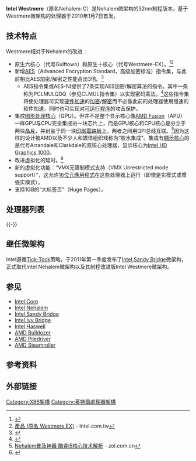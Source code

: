{{noteTA
|G1=IT
}}
{{Infobox CPU
| name = Westmere
| designfirm = [[Intel|Intel]]
| manuf1  = [[Intel|Intel]]
| size-from = 32nm
| numcores = 2 個至 10 個
| l1cache = 64KB（每核心）
| l2cache = 256KB（每核心）
| l3cache = 4MB～30MB（各核心共享）
| fastest = 4.4
| qpi-slowest  = 4.8
| qpi-slow-unit = GT/s
| qpi-fastest  = 6.4
| qpi-fast-unit = GT/s
| dmi-slowest  = 2.5
| dmi-slow-unit = GT/s
| dmi-fastest  = 5.0
| dmi-fast-unit = GT/s
| arch = [[MMX|MMX]]、[[SSE|SSE]]、[[SSE2|SSE2]]、[[SSE3|SSE3]]、<br />[[SSSE3|SSSE3]]、[[SSE4.1|SSE4.1]]、[[SSE4.2|SSE4.2]]、[[x86|x86]]、<br />[[x86-64|x86-64]]、[[EM64T|EM64T]]、[[EIST|EIST]]、<br />[[XD_bit|XD bit]]、[[AES指令集|AES]]
| sock1  = [[LGA_1366|LGA 1366]]/[[Socket_B|Socket B]]
| sock2  = [[LGA_1156|LGA 1156]]/[[Socket_H|Socket H]]
| sock3  = [[LGA_1567|LGA 1567]]/[[Socket_LS|Socket LS]]
| sock4  = [[µPGA_988|µPGA 988]]
| sock5  = 
| pack1  = [[LGA|LGA]]（桌面平台、伺服器平台）
| pack2  = [[PGA|PGA]]（流動平台）
| pack3  = 
| pack4  = 
| application = [[伺服器|伺服器]]、[[工作站|工作站]]、[[桌上型電腦|桌上型電腦]]、[[筆記型電腦|筆記型電腦]]、[[超級計算機|超級計算機]]

| core1  = 伺服器平台：<br />Westmere-EX
| core2  = 伺服器平台：<br />Gulftown、Westmere-EP
| core3  = 桌面平台/伺服器平台：<br />Clarkdale
| core4  = 流動平台：<br />Arrandale
| brand1  = [[Intel_Xeon|Intel Xeon]]
| brand2  = [[Intel_Core|Intel Core]]
| predecessor = [[英特爾Nehalem|Nehalem]]
| successor = [[Intel_Sandy_Bridge|Sandy Bridge]]
}}
'''Intel Westmere'''（原名Nehalem-C）是Nehalem微架构的32nm制程版本，基于Westmere微架构的处理器于2010年1月7日首发。

==技术特点==
Westmere相对于Nehalem的改进：
*原生六核心（代号Gulftown）和原生十核心（代号Westmere-EX）。<ref>{{Citation |title=Intel says no to 28nm, focuses on 22nm: Ivy Bridge/Haswell & Larrabee |url=http://brightsideofnews.com/news/2009/4/16/intel-says-no-to-28nm2c-focuses-on-22nm-ivy-bridgehaswell--larrabee.aspx |accessdate=2015-08-04 |archive-date=2011-07-08 |archive-url=https://web.archive.org/web/20110708093954/http://www.brightsideofnews.com/news/2009/4/16/intel-says-no-to-28nm2c-focuses-on-22nm-ivy-bridgehaswell--larrabee.aspx |dead-url=no }}</ref><ref>[http://ark.intel.com/zh-tw/products/codename/33175/westmere-ex 產品 (原名 Westmere EX)] {{Wayback|url=http://ark.intel.com/zh-tw/products/codename/33175/westmere-ex |date=20160304232411 }} - Intel.com.tw</ref>
*新增[[AES|AES]]（Advanced Encryption Standard，高级加密标准）指令集，与此前相比AES加密/解密之性能高出3倍。<ref name="bit-tech-070919">{{Citation |title=Westmere is Nehalem's successor |first=Tim |last=Smalley |date=2007-09-19 |publisher=bit-tech.net |url=http://www.bit-tech.net/news/2007/09/19/westmere_is_nehalem_successor/1 |accessdate=2015-08-04 |archive-date=2008-12-11 |archive-url=https://web.archive.org/web/20081211103430/http://www.bit-tech.net/news/2007/09/19/westmere_is_nehalem_successor/1 }}</ref>
**AES指令集或AES-NI提供了7条实现AES加密/解密算法的指令。其中一条称为PCLMULQDQ（参见CLMUL指令集）以实现密码乘法。<ref name="url_Intel_Carry-Less_Multiplication">{{Citation |title=Carry-Less Multiplication and Its Usage for Computing The GCM Mode – Intel Software Network |date=2008-04-11 |url=http://software.intel.com/en-us/articles/carry-less-multiplication-and-its-usage-for-computing-the-gcm-mode |accessdate=2009-03-01 |deadurl=yes |archiveurl=https://web.archive.org/web/20090227161328/http://software.intel.com/en-us/articles/carry-less-multiplication-and-its-usage-for-computing-the-gcm-mode/ |archivedate=2009-02-27 }}</ref>这些指令集将使处理器可实现[[硬件加速|硬件加速]]的[[加密|加密]]/[[解密|解密]]而不必像此前的处理器使用慢速的软件加速，同时也可实现对[[可执行文件|可运行程序]]的攻击保护。
*集成[[GPU|图形处理核心]]（GPU）。但并不是整个显示核心像[[AMD_Fusion|AMD Fusion]]（APU）一样GPU与CPU完全集成进一块芯片上，而是GPU核心和CPU核心是分立于两块[[晶片|晶片]]，并封装于同一块[[印刷電路板|印刷電路板]]上，两者之间用QPI总线互联。<ref>[http://cpu.zol.com.cn/146/1467851.html Nehalem普及神器 酷睿i5核心技术解析] {{Wayback|url=http://cpu.zol.com.cn/146/1467851.html |date=20210728090356 }} - zol.com.cn</ref>因为这样的设计被AMD以及不少人和媒体组织戏称为“胶水集成”。集成有[[顯示核心|顯示核心]]的是代号Arrandale和Clarkdale的双核心处理器，显示核心为[[Intel_HD_Graphics|Intel HD Graphics 1000]]。
*改进虚拟化的延时。<ref name="Fudzilla9448">{{Citation |title=Westmere 32nm to improve Nehalem features |author=Fuad Abazovic |publisher=Fudzilla.com |date=2008-09-16 |url=http://www.fudzilla.com/processors/processors/processors/westmere-32nm-to-improve-nehalem-features |accessdate=2009-03-01 }}{{dead link|date=2017年11月 |bot=InternetArchiveBot |fix-attempted=yes }}</ref>
*新的虚拟化功能：“VMX无限制模式支持（VMX Unrestricted mode support）”，这允许[[16位元|16位元]][[應用程式|應用程式]]在这些处理器上运行（即使是实模式或增强实模式）。
*支持1GB的“大标签页”（Huge Pages）。
==处理器列表==
{{main|Intel Core i7|Intel Core i5|Intel Core i3|Intel Pentium|Intel Xeon}}
{{-}}
==继任微架构==
Intel遵循[[Intel_Tick-Tock|Tick-Tock]]策略，于2011年第一季度发布了[[Intel_Sandy_Bridge|Intel Sandy Bridge]]微架构，正式取代Intel Nehalem微架构以及其制程改进版Intel Westmere微架构。
{{IntelProcessorRoadmap}}
== 参见 ==
* [[Intel_Core|Intel Core]]
* [[Intel_Nehalem|Intel Nehalem]]
* [[Intel_Sandy_Bridge|Intel Sandy Bridge]]
* [[Intel_Ivy_Bridge|Intel Ivy Bridge]]
* [[Intel_Haswell|Intel Haswell]]
* [[AMD_Bulldozer|AMD Bulldozer]]
* [[AMD_Piledriver|AMD Piledriver]]
* [[AMD_Steamroller|AMD Steamroller]]
==参考资料==
{{reflist}}

==外部链接==

{{Commons|Westmere (Microarchitecture)}}
{{Intel處理器列表}}
{{Intel品牌}}

[[Category:X86架構|Category:X86架構]]
[[Category:英特爾處理器架構|Category:英特爾處理器架構]]